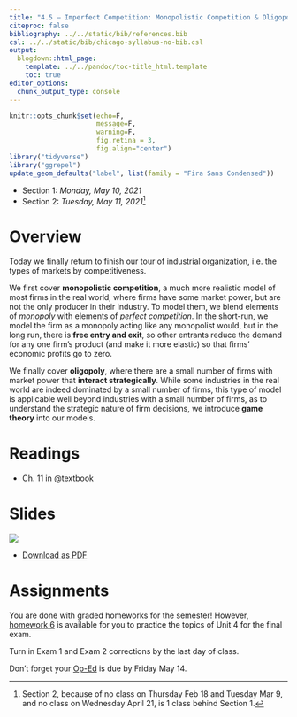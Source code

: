```yaml
---
title: "4.5 — Imperfect Competition: Monopolistic Competition & Oligopoly — Class Content"
citeproc: false
bibliography: ../../static/bib/references.bib
csl: ../../static/bib/chicago-syllabus-no-bib.csl
output:
  blogdown::html_page:
    template: ../../pandoc/toc-title_html.template
    toc: true
editor_options: 
  chunk_output_type: console
---
```

```r
knitr::opts_chunk$set(echo=F,
                      message=F,
                      warning=F,
                      fig.retina = 3,
                      fig.align="center")
library("tidyverse")
library("ggrepel")
update_geom_defaults("label", list(family = "Fira Sans Condensed"))
```

- Section 1: *Monday, May 10, 2021*
- Section 2: *Tuesday, May 11, 2021*^[Section 2, because of no class on Thursday Feb 18 and Tuesday Mar 9, and no class on Wednesday April 21, is 1 class behind Section 1.]

# <i class="fas fa-info-circle fa-lg"></i> Overview

Today we finally return to finish our tour of industrial organization, i.e. the types of markets by competitiveness. 

We first cover **monopolistic competition**, a much more realistic model of most firms in the real world, where firms have some market power, but are not the only producer in their industry. To model them, we blend elements of *monopoly* with elements of *perfect competition*. In the short-run, we model the firm as a monopoly acting like any monopolist would, but in the long run, there is **free entry and exit**, so other entrants reduce the demand for any one firm’s product (and make it more elastic) so that firms’ economic profits go to zero.

We finally cover **oligopoly**, where there are a small number of firms with market power that **interact strategically**. While some industries in the real world are indeed dominated by a small number of firms, this type of model is applicable well beyond industries with a small number of firms, as to understand the strategic nature of firm decisions, we introduce **game theory** into our models. 

# <i class="fas fa-book-reader fa-lg"></i> Readings

- <i class="fas fas fa-book"></i> Ch. 11 in @textbook

# <i class="fas fa-chalkboard-teacher"></i> Slides

[![](/slides/4.5-slides.png)](/slides/4.5-slides.html)

- [<i class="fas fa-file-pdf"></i> Download as PDF](/slides/4.5-slides.pdf)

# <i class="fas fa-laptop-code"></i> Assignments

You are done with graded homeworks for the semester! However, [homework 6](assignment/06-problem-set) is available for you to practice the topics of Unit 4 for the final exam.

Turn in Exam 1 and Exam 2 corrections by the last day of class.

Don’t forget your [Op-Ed](/assignment/op-ed) is due by Friday May 14.